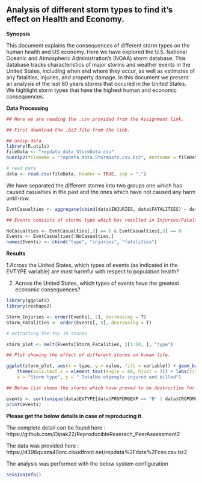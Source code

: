 ## **Analysis of different storm types to find it's effect on Health and Economy.**

 **Synopsis**

This document explains the consequences of different storm types on the human health and US economy.
Here we have explored the U.S. National Oceanic and Atmospheric Administration's (NOAA) storm database. This database tracks characteristics of major storms and weather events in the United States, including when and where they occur, as well as estimates of any fatalities, injuries, and property damage.
In this document we present an analysis of the last 60 years storms that occured in the United States. We highlight storm types that have the highest human and economic consequences.


 **Data Processing**

```r


## Here we are reading the .csv provided from the Assignment link.

## First download the .bz2 file from the link.

## unzip data
library(R.utils)
fileData <- "repdata_data_StormData.csv"
bunzip2(filename = "repdata_data_StormData.csv.bz2", destname = fileData, overwrite = TRUE)

# read data
data <- read.csv(fileData, header = TRUE, sep = ",")


```

We have separated the different storms into two groups one which has caused casualties in the past and the ones which have not caused any harm until now.


```r

EvntCasualties <- aggregate(cbind(data$INJURIES, data$FATALITIES) ~ data$EVTYPE, data, sum) 

## Events consists of storms type which has resulted in Injuries/Fatalities.

NoCasualties <- EvntCasualties[,2] == 0 & EvntCasualties[,3] == 0
Events <- EvntCasualties[!NoCasualties,]
names(Events) <- cbind("type", "injuries", "fatalities")


```


**Results**

1.Across the United States, which types of events (as indicated in the EVTYPE variable) are most harmful        with respect to population health?


2. Across the United States, which types of events have the greatest economic consequences?



```r
library(ggplot2)
library(reshape2)

Storm_Injuries <- order(Events[, 2], decreasing = T)
Storm_Fatalities <- order(Events[, 3], decreasing = T)

# extracting the top 10 storms.

storm_plot <- melt(Events[Storm_Fatalities, ][1:10, ], "type")

## Plot showing the effect of different storms on human life.

ggplot(storm_plot, aes(x = type, y = value, fill = variable)) + geom_bar(position = "dodge",stat="identity") + 
    theme(axis.text.x = element_text(angle = 60, hjust = 1)) + labs(title = "Top 10 fatal storm types", 
    x = "Storm type", y = " TotalNo.ofpeople injured and killed")

## Below list shows the storms which have proved to be destructive for US Economy.

events <- sort(unique(data$EVTYPE[data$PROPDMGEXP == "B" | data$CROPDMGEXP == "B"]))
print(events)

```

**Please get the below details in case of reproducing it.**

The complete detail can be found here : https://github.com/Dipak22/ReproducibleReserach_PeerAssessment2

The data was provided here : https://d396qusza40orc.cloudfront.net/repdata%2Fdata%2Fcsv.csv.bz2

The analysis was performed with the below system configuration

```r

sessionInfo()

```

